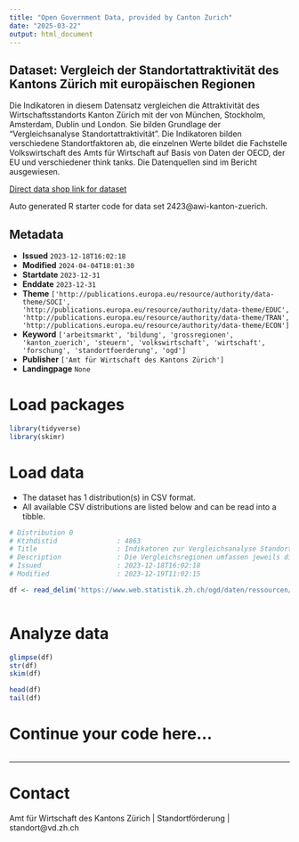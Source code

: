 ```yaml
---
title: "Open Government Data, provided by Canton Zurich"
date: "2025-03-22"
output: html_document
---
```


## Dataset: Vergleich der Standortattraktivität des Kantons Zürich mit europäischen Regionen

Die Indikatoren in diesem Datensatz vergleichen die Attraktivität des Wirtschaftsstandorts Kanton Zürich mit der von München, Stockholm, Amsterdam, Dublin und London. Sie bilden Grundlage der "Vergleichsanalyse Standortattraktivität". Die Indikatoren bilden verschiedene Standortfaktoren ab, die einzelnen Werte bildet die Fachstelle Volkswirtschaft des Amts für Wirtschaft auf Basis von Daten der OECD, der EU und verschiedener think tanks. Die Datenquellen sind im Bericht ausgewiesen.

[Direct data shop link for dataset](https://www.zh.ch/de/politik-staat/statistik-daten/datenkatalog.html#/datasets/2423@awi-kanton-zuerich)

Auto generated R starter code for data set 2423@awi-kanton-zuerich.

## Metadata

- **Issued** `2023-12-18T16:02:18`
- **Modified** `2024-04-04T18:01:30`
- **Startdate** `2023-12-31`
- **Enddate** `2023-12-31`
- **Theme** `['http://publications.europa.eu/resource/authority/data-theme/SOCI', 'http://publications.europa.eu/resource/authority/data-theme/EDUC', 'http://publications.europa.eu/resource/authority/data-theme/TRAN', 'http://publications.europa.eu/resource/authority/data-theme/ECON']`
- **Keyword** `['arbeitsmarkt', 'bildung', 'grossregionen', 'kanton_zuerich', 'steuern', 'volkswirtschaft', 'wirtschaft', 'forschung', 'standortfoerderung', 'ogd']`
- **Publisher** `['Amt für Wirtschaft des Kantons Zürich']`
- **Landingpage** `None`


# Load packages

```r

library(tidyverse)
library(skimr)

```

# Load data

-   The dataset has 1 distribution(s) in CSV format.
-   All available CSV distributions are listed below and can be read into a tibble.

```r

# Distribution 0
# Ktzhdistid               : 4863
# Title                    : Indikatoren zur Vergleichsanalyse Standortattraktivität 2024
# Description              : Die Vergleichsregionen umfassen jeweils die entsprechende NUTS-2 Region. Entsprechend werden folgende Regionen verglichen: Oberbayern (Muenchen), Easternand Midland (Dublin), Noord-Holland (Amsterdam), UKI-London (London) und Stockholm. Zuerich bezieht sich auf das Gebiet des Kantons Zürich.
# Issued                   : 2023-12-18T16:02:18
# Modified                 : 2023-12-19T11:02:15

df <- read_delim('https://www.web.statistik.zh.ch/ogd/daten/ressourcen/KTZH_00002423_00004863.csv')



```

# Analyze data

```r

glimpse(df)
str(df)
skim(df)

head(df)
tail(df)

```

# Continue your code here...

```r

```

------------------------------------------------------------------------

# Contact

Amt für Wirtschaft des Kantons Zürich | Standortförderung | standort@vd.zh.ch
